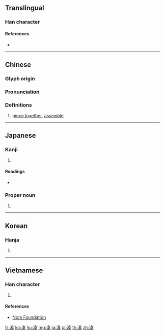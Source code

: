 {{character info/new}}
{{also|凑}}
==Translingual==

===Han character===
{{Han char|rn=85|rad=水|as=09|sn=12|four=35134|canj=EQKK|ids=⿰氵奏}}

====References====
* {{Han ref|kx=0636.220|dkj=17822|dj=1043.200|hdz=31666.090|uh=6E4A|ud=28234|bh=B4EA|bd=46314}}

----

==Chinese==
{{zh-forms|s=凑}}

===Glyph origin===
{{Han etym}}

===Pronunciation===
{{zh-pron
|m=còu
|c=cau3
|mn=qz:chhò/xm,zz:chhò͘/chhàu
|mn_note=chhò/chhò͘ - literary; chhàu - vernacular
|mc=y
|oc=y
|ma=Zh-còu.ogg
|cat=v
}}

===Definitions===
{{zh-hanzi}}

# [[piece together]], [[assemble]]

----

==Japanese==

===Kanji===
{{ja-kanji|grade=|rs=水09}}

# {{defn|lang=ja|sort=水09}}

====Readings====
* {{ja-readings|on=[[そう]] (sō)|kun=[[みなと]] (minato), [[あつまる]] (atsumaru)}}

===Proper noun===
{{ja-pos|proper|みなと}}

# {{surname|lang=ja|sort=みなと}}

----

==Korean==

===Hanja===
{{ko-hanja|hangeul=주|eumhun=|rv=ju|mr=chu|y=cwu}}

# {{defn|lang=ko|sort=水09}}

----

==Vietnamese==

===Han character===
{{vi-readings|rs=水09|hanviet=tấu}}

# {{defn|lang=vi|sort=水09}}

====References====
* [http://nomfoundation.org/common/nom_details.php?codepoint=6e4a Nom Foundation]

[[fr:湊]]
[[ko:湊]]
[[hu:湊]]
[[mg:湊]]
[[ja:湊]]
[[pl:湊]]
[[th:湊]]
[[zh:湊]]